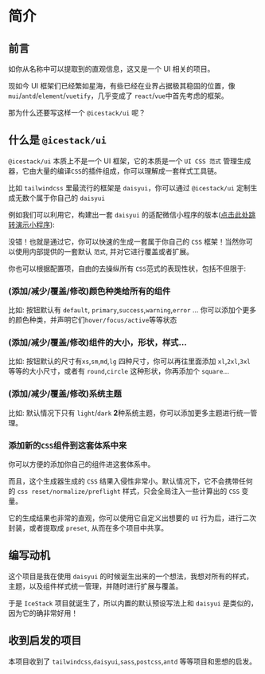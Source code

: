 # 简介

## 前言

如你从名称中可以提取到的直观信息，这又是一个 UI 相关的项目。

现如今 UI 框架们已经繁如星海，有些已经在业界占据极其稳固的位置，像 `mui`/`antd`/`element`/`vuetify`，几乎变成了 `react`/`vue`中首先考虑的框架。

那为什么还要写这样一个 `@icestack/ui` 呢？

## 什么是 `@icestack/ui`

`@icestack/ui` 本质上不是一个 UI 框架，它的本质是一个 `UI CSS 范式` 管理生成器，它由大量的编译`CSS`的插件组成，你可以理解成一套样式工具链。

比如 `tailwindcss` 里最流行的框架是 `daisyui`，你可以通过 `@icestack/ui` 定制生成无数个属于你自己的 `daisyui`

例如我们可以利用它，构建出一套 `daisyui` 的适配微信小程序的版本([点击此处跳转演示小程序](./usage/mp#演示小程序)):

没错！也就是通过它，你可以快速的生成一套属于你自己的 `CSS` 框架！当然你可以使用内部提供的一套默认 `范式`, 并对它进行覆盖或者扩展。

你也可以根据配置项，自由的去操纵所有 `CSS`范式的表现性状，包括不但限于:

### (添加/减少/覆盖/修改)颜色种类给所有的组件

比如: 按钮默认有 `default`, `primary`,`success`,`warning`,`error` ... 你可以添加个更多的颜色种类，并声明它们`hover/focus/active`等等状态

### (添加/减少/覆盖/修改)组件的大小，形状，样式...

比如: 按钮默认的尺寸有`xs`,`sm`,`md`,`lg` 四种尺寸，你可以再往里面添加 `xl`,`2xl`,`3xl` 等等的大小尺寸，或者有 `round`,`circle` 这种形状，你再添加个 `square`...

### (添加/减少/覆盖/修改)系统主题

比如: 默认情况下只有 `light`/`dark` **2**种系统主题，你可以添加更多主题进行统一管理。

### 添加新的`CSS`组件到这套体系中来

你可以方便的添加你自己的组件进这套体系中。

而且，这个生成器生成的 `CSS` 结果入侵性非常小。默认情况下，它不会携带任何的 `css reset/normalize/preflight` 样式，只会全局注入一些计算出的 `CSS` 变量。

它的生成结果也非常的直观，你可以使用它自定义出想要的 `UI` 行为后，进行二次封装，或者提取成 `preset`, 从而在多个项目中共享。

## 编写动机

这个项目是我在使用 `daisyui` 的时候诞生出来的一个想法，我想对所有的样式，主题，以及组件样式统一管理，并随时进行扩展与覆盖。

于是 `IceStack` 项目就诞生了，所以内置的默认预设写法上和 `daisyui` 是类似的，因为它的确非常好用！

## 收到启发的项目

本项目收到了 `tailwindcss`,`daisyui`,`sass`,`postcss`,`antd` 等等项目和思想的启发。
